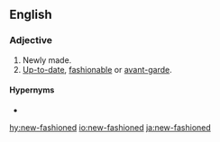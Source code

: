 {{also|newfashioned}}
==English==

===Adjective===
{{en-adj}}

# Newly made.
# [[up-to-date|Up-to-date]], [[fashionable]] or [[avant-garde]].

====Hypernyms====
* {{l|en|fashioned}}

[[hy:new-fashioned]]
[[io:new-fashioned]]
[[ja:new-fashioned]]